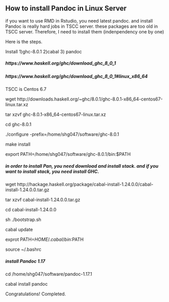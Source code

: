 ## How to install Pandoc in Linux Server

if you want to use RMD in Rstudio, you need latest pandoc. and install Pandoc is really hard jobs in TSCC server. these packages are too old in TSCC server. 
Therefore, I need to install them (indenpendency one by one)

Here is the steps.

Install 1)ghc-8.0.1  2)cabal  3) pandoc

##### https://www.haskell.org/ghc/download_ghc_8_0_1
##### https://www.haskell.org/ghc/download_ghc_8_0_1#linux_x86_64
TSCC is Centos 6.7

wget http://downloads.haskell.org/~ghc/8.0.1/ghc-8.0.1-x86_64-centos67-linux.tar.xz

tar xzvf ghc-8.0.1-x86_64-centos67-linux.tar.xz

cd ghc-8.0.1

./configure -prefix=/home/shg047/software/ghc-8.0.1

make install

export PATH=/home/shg047/software/ghc-8.0.1/bin:$PATH

##### in order to install Pan, you need download and install stack. and if you want to install stack, you need install GHC.

wget http://hackage.haskell.org/package/cabal-install-1.24.0.0/cabal-install-1.24.0.0.tar.gz

tar xzvf cabal-install-1.24.0.0.tar.gz

cd cabal-install-1.24.0.0

sh ./bootstrap.sh

cabal update

exprot PATH=$HOME/.cabal/bin:$PATH

source ~/.bashrc

##### install Pandoc 1.17
cd /home/shg047/software/pandoc-1.17.1

cabal install pandoc

Congratulations! Completed.
